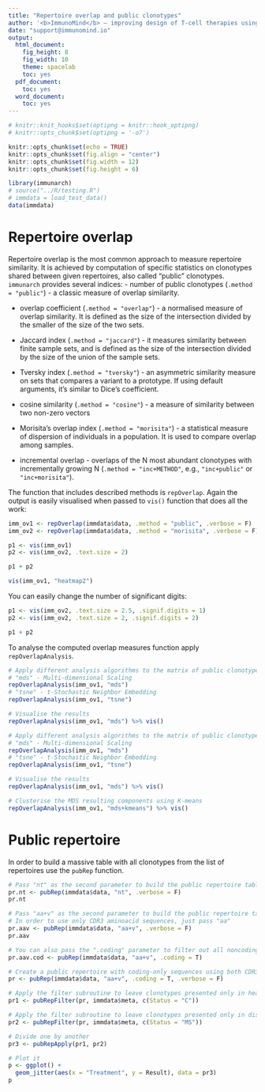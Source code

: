 ```yaml
---
title: "Repertoire overlap and public clonotypes"
author: '<b>ImmunoMind</b> – improving design of T-cell therapies using multi-omics and AI. Research and biopharma partnerships, more details: <a href="https://immunomind.io">immunomind.io</a>'
date: "support@immunomind.io"
output:
  html_document:
    fig_height: 8
    fig_width: 10
    theme: spacelab
    toc: yes
  pdf_document:
    toc: yes
  word_document:
    toc: yes
---
```



<!--
%\VignetteEngine{knitr::rmarkdown}
%\VignetteIndexEntry{Repertoire overlap and public clonotypes}
%\VignettePackage{immunarch}
-->



```r
# knitr::knit_hooks$set(optipng = knitr::hook_optipng)
# knitr::opts_chunk$set(optipng = '-o7')

knitr::opts_chunk$set(echo = TRUE)
knitr::opts_chunk$set(fig.align = "center")
knitr::opts_chunk$set(fig.width = 12)
knitr::opts_chunk$set(fig.height = 6)

library(immunarch)
# source("../R/testing.R")
# immdata = load_test_data()
data(immdata)
```

# Repertoire overlap
Repertoire overlap is the most common approach to measure repertoire similarity. It is achieved by computation of specific statistics on clonotypes shared between given repertoires, also called "public" clonotypes. `immunarch` provides several indices:
- number of public clonotypes (`.method = "public"`) - a classic measure of overlap similarity.

- overlap coefficient (`.method = "overlap"`) - a normalised measure of overlap similarity. It is defined as the size of the intersection divided by the smaller of the size of the two sets.

- Jaccard index (`.method = "jaccard"`) - it measures similarity between finite sample sets, and is defined as the size of the intersection divided by the size of the union of the sample sets.

- Tversky index (`.method = "tversky"`) - an asymmetric similarity measure on sets that compares a variant to a prototype. If using default arguments, it's similar to Dice's coefficient.

- cosine similarity (`.method = "cosine"`) - a measure of similarity between two non-zero vectors

- Morisita's overlap index (`.method = "morisita"`) - a statistical measure of dispersion of individuals in a population. It is used to compare overlap among samples.

- incremental overlap - overlaps of the N most abundant clonotypes with incrementally growing N (`.method = "inc+METHOD"`, e.g., `"inc+public"` or `"inc+morisita"`).

The function that includes described methods is `repOverlap`. Again the output is easily visualised when passed to `vis()` function that does all the work:

```r
imm_ov1 <- repOverlap(immdata$data, .method = "public", .verbose = F)
imm_ov2 <- repOverlap(immdata$data, .method = "morisita", .verbose = F)

p1 <- vis(imm_ov1)
p2 <- vis(imm_ov2, .text.size = 2)

p1 + p2

vis(imm_ov1, "heatmap2")
```

You can easily change the number of significant digits:
```r
p1 <- vis(imm_ov2, .text.size = 2.5, .signif.digits = 1)
p2 <- vis(imm_ov2, .text.size = 2, .signif.digits = 2)

p1 + p2
```

<!---
Top-overlap [Work in Progress]
```r
warning("TODO")
```
-->

To analyse the computed overlap measures function apply `repOverlapAnalysis`.
```r
# Apply different analysis algorithms to the matrix of public clonotypes:
# "mds" - Multi-dimensional Scaling
repOverlapAnalysis(imm_ov1, "mds")
# "tsne" - t-Stochastic Neighbor Embedding
repOverlapAnalysis(imm_ov1, "tsne")

# Visualise the results
repOverlapAnalysis(imm_ov1, "mds") %>% vis()
```

```r
# Apply different analysis algorithms to the matrix of public clonotypes:
# "mds" - Multi-dimensional Scaling
repOverlapAnalysis(imm_ov1, "mds")
# "tsne" - t-Stochastic Neighbor Embedding
repOverlapAnalysis(imm_ov1, "tsne")

# Visualise the results
repOverlapAnalysis(imm_ov1, "mds") %>% vis()

# Clusterise the MDS resulting components using K-means
repOverlapAnalysis(imm_ov1, "mds+kmeans") %>% vis()
```

# Public repertoire
In order to build a massive table with all clonotypes from the list of repertoires use the `pubRep` function.
```r
# Pass "nt" as the second parameter to build the public repertoire table using CDR3 nucleotide sequences
pr.nt <- pubRep(immdata$data, "nt", .verbose = F)
pr.nt
```

```r
# Pass "aa+v" as the second parameter to build the public repertoire table using CDR3 aminoacid sequences and V alleles
# In order to use only CDR3 aminoacid sequences, just pass "aa"
pr.aav <- pubRep(immdata$data, "aa+v", .verbose = F)
pr.aav
```

```r
# You can also pass the ".coding" parameter to filter out all noncoding sequences first:
pr.aav.cod <- pubRep(immdata$data, "aa+v", .coding = T)
```

```r
# Create a public repertoire with coding-only sequences using both CDR3 amino acid sequences and V genes
pr <- pubRep(immdata$data, "aa+v", .coding = T, .verbose = F)

# Apply the filter subroutine to leave clonotypes presented only in healthy individuals
pr1 <- pubRepFilter(pr, immdata$meta, c(Status = "C"))

# Apply the filter subroutine to leave clonotypes presented only in diseased individuals
pr2 <- pubRepFilter(pr, immdata$meta, c(Status = "MS"))

# Divide one by another
pr3 <- pubRepApply(pr1, pr2)

# Plot it
p <- ggplot() +
  geom_jitter(aes(x = "Treatment", y = Result), data = pr3)
p
```
